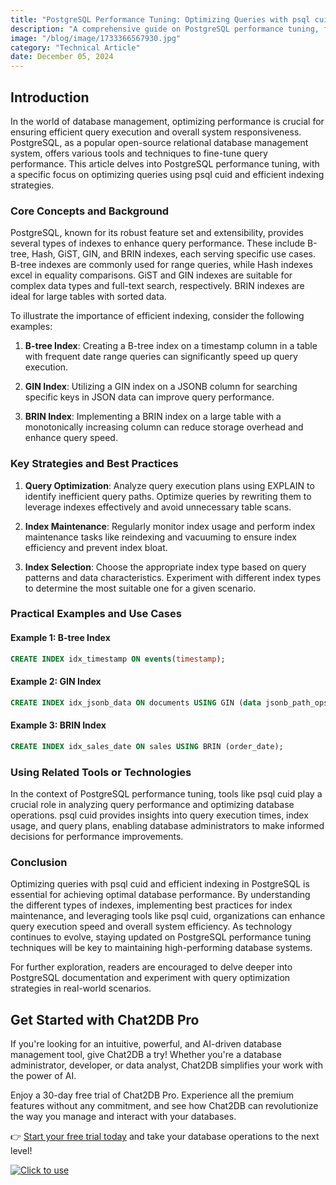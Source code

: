 ```yaml
---
title: "PostgreSQL Performance Tuning: Optimizing Queries with psql cuid and Efficient Indexing"
description: "A comprehensive guide on PostgreSQL performance tuning, focusing on optimizing queries with psql cuid and efficient indexing techniques."
image: "/blog/image/1733366567930.jpg"
category: "Technical Article"
date: December 05, 2024
---
```


## Introduction

In the world of database management, optimizing performance is crucial for ensuring efficient query execution and overall system responsiveness. PostgreSQL, as a popular open-source relational database management system, offers various tools and techniques to fine-tune query performance. This article delves into PostgreSQL performance tuning, with a specific focus on optimizing queries using psql cuid and efficient indexing strategies.

### Core Concepts and Background

PostgreSQL, known for its robust feature set and extensibility, provides several types of indexes to enhance query performance. These include B-tree, Hash, GiST, GIN, and BRIN indexes, each serving specific use cases. B-tree indexes are commonly used for range queries, while Hash indexes excel in equality comparisons. GiST and GIN indexes are suitable for complex data types and full-text search, respectively. BRIN indexes are ideal for large tables with sorted data.

To illustrate the importance of efficient indexing, consider the following examples:

1. **B-tree Index**: Creating a B-tree index on a timestamp column in a table with frequent date range queries can significantly speed up query execution.

2. **GIN Index**: Utilizing a GIN index on a JSONB column for searching specific keys in JSON data can improve query performance.

3. **BRIN Index**: Implementing a BRIN index on a large table with a monotonically increasing column can reduce storage overhead and enhance query speed.

### Key Strategies and Best Practices

1. **Query Optimization**: Analyze query execution plans using EXPLAIN to identify inefficient query paths. Optimize queries by rewriting them to leverage indexes effectively and avoid unnecessary table scans.

2. **Index Maintenance**: Regularly monitor index usage and perform index maintenance tasks like reindexing and vacuuming to ensure index efficiency and prevent index bloat.

3. **Index Selection**: Choose the appropriate index type based on query patterns and data characteristics. Experiment with different index types to determine the most suitable one for a given scenario.

### Practical Examples and Use Cases

#### Example 1: B-tree Index
```sql
CREATE INDEX idx_timestamp ON events(timestamp);
```

#### Example 2: GIN Index
```sql
CREATE INDEX idx_jsonb_data ON documents USING GIN (data jsonb_path_ops);
```

#### Example 3: BRIN Index
```sql
CREATE INDEX idx_sales_date ON sales USING BRIN (order_date);
```

### Using Related Tools or Technologies

In the context of PostgreSQL performance tuning, tools like psql cuid play a crucial role in analyzing query performance and optimizing database operations. psql cuid provides insights into query execution times, index usage, and query plans, enabling database administrators to make informed decisions for performance improvements.

### Conclusion

Optimizing queries with psql cuid and efficient indexing in PostgreSQL is essential for achieving optimal database performance. By understanding the different types of indexes, implementing best practices for index maintenance, and leveraging tools like psql cuid, organizations can enhance query execution speed and overall system efficiency. As technology continues to evolve, staying updated on PostgreSQL performance tuning techniques will be key to maintaining high-performing database systems.

For further exploration, readers are encouraged to delve deeper into PostgreSQL documentation and experiment with query optimization strategies in real-world scenarios.

## Get Started with Chat2DB Pro

If you're looking for an intuitive, powerful, and AI-driven database management tool, give Chat2DB a try! Whether you're a database administrator, developer, or data analyst, Chat2DB simplifies your work with the power of AI.

Enjoy a 30-day free trial of Chat2DB Pro. Experience all the premium features without any commitment, and see how Chat2DB can revolutionize the way you manage and interact with your databases.

👉 [Start your free trial today](https://chat2db.ai/pricing) and take your database operations to the next level!


[![Click to use](/image/blog/bg/chat2db.jpg)](https://chat2db.ai)
